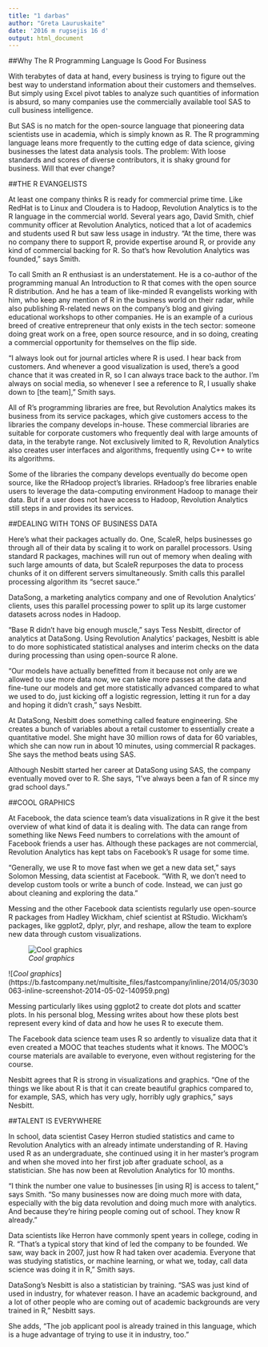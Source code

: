 ---
title: "1 darbas"
author: "Greta Lauruskaite"
date: '2016 m rugsejis 16 d'
output: html_document
---

##Why The R Programming Language Is Good For Business

With terabytes of data at hand, every business is trying to figure out the best way to understand information about their customers and themselves. But simply using Excel pivot tables to analyze such quantities of information is absurd, so many companies use the commercially available tool SAS to cull business intelligence.

But SAS is no match for the open-source language that pioneering data scientists use in academia, which is simply known as R. The R programming language leans more frequently to the cutting edge of data science, giving businesses the latest data analysis tools. The problem: With loose standards and scores of diverse contributors, it is shaky ground for business. Will that ever change?

##THE R EVANGELISTS

At least one company thinks R is ready for commercial prime time. Like RedHat is to Linux and Cloudera is to Hadoop, Revolution Analytics is to the R language in the commercial world. Several years ago, David Smith, chief community officer at Revolution Analytics, noticed that a lot of academics and students used R but saw less usage in industry. "At the time, there was no company there to support R, provide expertise around R, or provide any kind of commercial backing for R. So that’s how Revolution Analytics was founded," says Smith.

To call Smith an R enthusiast is an understatement. He is a co-author of the programming manual An Introduction to R that comes with the open source R distribution. And he has a team of like-minded R evangelists working with him, who keep any mention of R in the business world on their radar, while also publishing R-related news on the company's blog and giving educational workshops to other companies. He is an example of a curious breed of creative entrepreneur that only exists in the tech sector: someone doing great work on a free, open source resource, and in so doing, creating a commercial opportunity for themselves on the flip side.

"I always look out for journal articles where R is used. I hear back from customers. And whenever a good visualization is used, there’s a good chance that it was created in R, so I can always trace back to the author. I’m always on social media, so whenever I see a reference to R, I usually shake down to [the team]," Smith says.

All of R’s programming libraries are free, but Revolution Analytics makes its business from its service packages, which give customers access to the libraries the company develops in-house. These commercial libraries are suitable for corporate customers who frequently deal with large amounts of data, in the terabyte range. Not exclusively limited to R, Revolution Analytics also creates user interfaces and algorithms, frequently using C++ to write its algorithms.

Some of the libraries the company develops eventually do become open source, like the RHadoop project’s libraries. RHadoop’s free libraries enable users to leverage the data-computing environment Hadoop to manage their data. But if a user does not have access to Hadoop, Revolution Analytics still steps in and provides its services.

##DEALING WITH TONS OF BUSINESS DATA

Here's what their packages actually do. One, ScaleR, helps businesses go through all of their data by scaling it to work on parallel processors. Using standard R packages, machines will run out of memory when dealing with such large amounts of data, but ScaleR repurposes the data to process chunks of it on different servers simultaneously. Smith calls this parallel processing algorithm its "secret sauce."

DataSong, a marketing analytics company and one of Revolution Analytics’ clients, uses this parallel processing power to split up its large customer datasets across nodes in Hadoop.

"Base R didn’t have big enough muscle," says Tess Nesbitt, director of analytics at DataSong. Using Revolution Analytics’ packages, Nesbitt is able to do more sophisticated statistical analyses and interim checks on the data during processing than using open-source R alone.

"Our models have actually benefitted from it because not only are we allowed to use more data now, we can take more passes at the data and fine-tune our models and get more statistically advanced compared to what we used to do, just kicking off a logistic regression, letting it run for a day and hoping it didn’t crash," says Nesbitt.

At DataSong, Nesbitt does something called feature engineering. She creates a bunch of variables about a retail customer to essentially create a quantitative model. She might have 30 million rows of data for 60 variables, which she can now run in about 10 minutes, using commercial R packages. She says the method beats using SAS.

Although Nesbitt started her career at DataSong using SAS, the company eventually moved over to R. She says, "I’ve always been a fan of R since my grad school days."

##COOL GRAPHICS

At Facebook, the data science team’s data visualizations in R give it the best overview of what kind of data it is dealing with. The data can range from something like News Feed numbers to correlations with the amount of Facebook friends a user has. Although these packages are not commercial, Revolution Analytics has kept tabs on Facebook’s R usage for some time.

"Generally, we use R to move fast when we get a new data set," says Solomon Messing, data scientist at Facebook. "With R, we don’t need to develop custom tools or write a bunch of code. Instead, we can just go about cleaning and exploring the data."

Messing and the other Facebook data scientists regularly use open-source R packages from Hadley Wickham, chief scientist at RStudio. Wickham’s packages, like ggplot2, dplyr, plyr, and reshape, allow the team to explore new data through custom visualizations.

![*Cool graphics*](https://b.fastcompany.net/multisite_files/fastcompany/inline/2014/05/3030063-inline-fb2-copy.png)

![*Cool graphics*] (https://b.fastcompany.net/multisite_files/fastcompany/inline/2014/05/3030063-inline-screenshot-2014-05-02-140959.png)

Messing particularly likes using ggplot2 to create dot plots and scatter plots. In his personal blog, Messing writes about how these plots best represent every kind of data and how he uses R to execute them.

The Facebook data science team uses R so ardently to visualize data that it even created a MOOC that teaches students what it knows. The MOOC’s course materials are available to everyone, even without registering for the course.

Nesbitt agrees that R is strong in visualizations and graphics. "One of the things we like about R is that it can create beautiful graphics compared to, for example, SAS, which has very ugly, horribly ugly graphics," says Nesbitt.

##TALENT IS EVERYWHERE

In school, data scientist Casey Herron studied statistics and came to Revolution Analytics with an already intimate understanding of R. Having used R as an undergraduate, she continued using it in her master's program and when she moved into her first job after graduate school, as a statistician. She has now been at Revolution Analytics for 10 months.

"I think the number one value to businesses [in using R] is access to talent," says Smith. "So many businesses now are doing much more with data, especially with the big data revolution and doing much more with analytics. And because they’re hiring people coming out of school. They know R already."

Data scientists like Herron have commonly spent years in college, coding in R. "That’s a typical story that kind of led the company to be founded. We saw, way back in 2007, just how R had taken over academia. Everyone that was studying statistics, or machine learning, or what we, today, call data science was doing it in R," Smith says.

DataSong’s Nesbitt is also a statistician by training. "SAS was just kind of used in industry, for whatever reason. I have an academic background, and a lot of other people who are coming out of academic backgrounds are very trained in R," Nesbitt says.

She adds, "The job applicant pool is already trained in this language, which is a huge advantage of trying to use it in industry, too."

